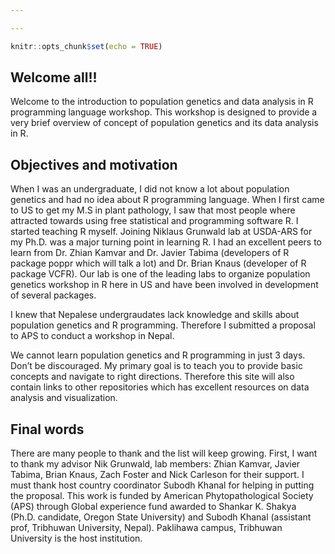 ```yaml
---

---
```


```r
knitr::opts_chunk$set(echo = TRUE)
```

## Welcome all!!


Welcome to the introduction to population genetics and data analysis in R programming language workshop. This workshop is designed to provide a very brief overview of concept of population genetics and its data analysis in R. 

## Objectives and motivation


When I was an undergraduate, I did not know a lot about population genetics and had no idea about R programming language. When I first came to US to get my M.S in plant pathology, I saw that most people where attracted towards using free statistical and programming software R. I started teaching R myself. Joining Niklaus Grunwald lab at USDA-ARS for my Ph.D. was a major turning point in learning R. I had an excellent peers to learn from Dr. Zhian Kamvar and Dr. Javier Tabima (developers of R package poppr which will talk a lot) and Dr. Brian Knaus (developer of R package VCFR). Our lab is one of the leading labs to organize population genetics workshop in R here in US and have been involved in development of several packages. 

I knew that Nepalese undergraudates lack knowledge and skills about population genetics and R programming. Therefore I submitted a proposal to APS to conduct a workshop in Nepal.


We cannot learn population genetics and R programming in just 3 days. Don't be discouraged. My primary goal is to teach you to provide basic concepts and navigate to right directions. Therefore this site will also contain links to other repositories which has excellent resources on data analysis and visualization.   


## Final words

There are many people to thank and the list will keep growing. First, I want to thank my advisor Nik Grunwald, lab members: Zhian Kamvar, Javier Tabima, Brian Knaus, Zach Foster and Nick Carleson for their support. I must thank host country coordinator Subodh Khanal for helping in putting the proposal. This work is funded by American Phytopathological Society (APS) through Global experience fund awarded to Shankar K. Shakya (Ph.D. candidate, Oregon State University) and Subodh Khanal (assistant prof, Tribhuwan University, Nepal). Paklihawa campus, Tribhuwan University is the host institution. 